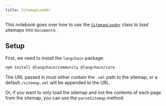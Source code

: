 ```yaml
---
title: SitemapLoader
---
```


This notebook goes over how to use the [`SitemapLoader`](https://api.js.langchain.com/classes/_langchain_community.document_loaders_web_sitemap.SitemapLoader.html) class to load sitemaps into `Document`s.

## Setup

First, we need to install the `langchain` package:

```bash npm
npm install @langchain/community @langchain/core
```

The URL passed in must either contain the `.xml` path to the sitemap, or a default `/sitemap.xml` will be appended to the URL.


<Sitemap />

Or, if you want to only load the sitemap and not the contents of each page from the sitemap, you can use the `parseSitemap` method:


<ParseSitemap />

